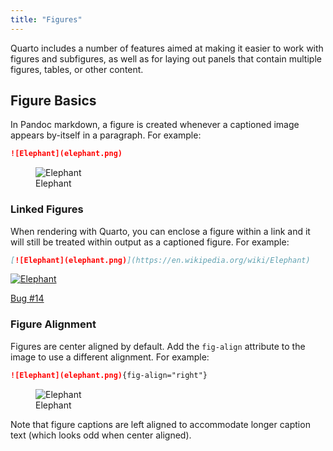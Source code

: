 ```yaml
---
title: "Figures"
---
```


Quarto includes a number of features aimed at making it easier to work with figures and subfigures, as well as for laying out panels that contain multiple figures, tables, or other content.

## Figure Basics

In Pandoc markdown, a figure is created whenever a captioned image appears by-itself in a paragraph. For example:

``` markdown
![Elephant](elephant.png)
```

![Elephant](elephant.png)

### Linked Figures

When rendering with Quarto, you can enclose a figure within a link and it will still be treated within output as a captioned figure. For example:

``` markdown
[![Elephant](elephant.png)](https://en.wikipedia.org/wiki/Elephant)
```
[![Elephant](elephant.png)](https://en.wikipedia.org/wiki/Elephant)

[Bug #14](https://github.com/allenmanning/confluence/issues/14)

### Figure Alignment

Figures are center aligned by default. Add the `fig-align` attribute to the image to use a different alignment. For example:

``` markdown
![Elephant](elephant.png){fig-align="right"}
```

![Elephant](elephant.png){fig-align="right"}

Note that figure captions are left aligned to accommodate longer caption text (which looks odd when center aligned).
